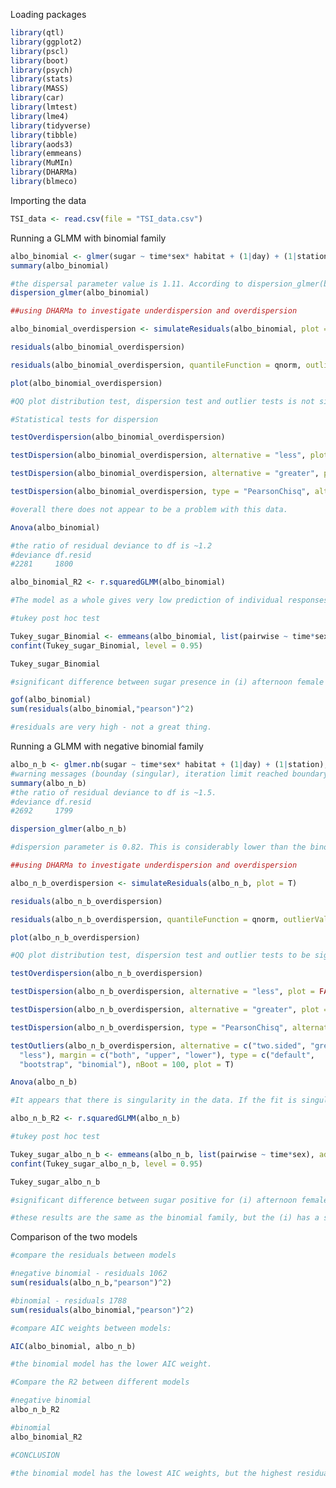 Loading packages
```r
library(qtl)
library(ggplot2)
library(pscl)
library(boot)
library(psych) 
library(stats) 
library(MASS)
library(car)
library(lmtest)
library(lme4)
library(tidyverse)
library(tibble)
library(aods3)
library(emmeans)
library(MuMIn)
library(DHARMa)
library(blmeco)
```

Importing the data
```r
TSI_data <- read.csv(file = "TSI_data.csv")
```

Running a GLMM with binomial family 

```r
albo_binomial <- glmer(sugar ~ time*sex* habitat + (1|day) + (1|station), family = binomial, data = TSI_data)
summary(albo_binomial)

#the dispersal parameter value is 1.11. According to dispersion_glmer(blmeco) - the square root of the scale parameter, according to recommendations by D. Bates, if its value is between 0.75 and 1.4, there may not be an overdispersion problem.
dispersion_glmer(albo_binomial)

##using DHARMa to investigate underdispersion and overdispersion

albo_binomial_overdispersion <- simulateResiduals(albo_binomial, plot = T)

residuals(albo_binomial_overdispersion)

residuals(albo_binomial_overdispersion, quantileFunction = qnorm, outlierValues = c(-7,7))

plot(albo_binomial_overdispersion)

#QQ plot distribution test, dispersion test and outlier tests is not significant (good).

#Statistical tests for dispersion

testOverdispersion(albo_binomial_overdispersion)

testDispersion(albo_binomial_overdispersion, alternative = "less", plot = FALSE) # only underdispersion))

testDispersion(albo_binomial_overdispersion, alternative = "greater", plot = FALSE) # only oversispersion

testDispersion(albo_binomial_overdispersion, type = "PearsonChisq", alternative = "greater")

#overall there does not appear to be a problem with this data. 

Anova(albo_binomial)

#the ratio of residual deviance to df is ~1.2
#deviance df.resid 
#2281     1800 

albo_binomial_R2 <- r.squaredGLMM(albo_binomial)

#The model as a whole gives very low prediction of individual responses.

#tukey post hoc test

Tukey_sugar_Binomial <- emmeans(albo_binomial, list(pairwise ~ time*sex), adjust = "tukey")
confint(Tukey_sugar_Binomial, level = 0.95)

Tukey_sugar_Binomial

#significant difference between sugar presence in (i) afternoon female - afternoon male (ii) morning female - afternoon male (iii) afternoon male - morning male. 

gof(albo_binomial)
sum(residuals(albo_binomial,"pearson")^2)

#residuals are very high - not a great thing.

```

Running a GLMM with negative binomial family 

```r

albo_n_b <- glmer.nb(sugar ~ time*sex* habitat + (1|day) + (1|station), data = TSI_data)
#warning messages (bounday (singular), iteration limit reached boundary).
summary(albo_n_b)
#the ratio of residual deviance to df is ~1.5.
#deviance df.resid 
#2692     1799 

dispersion_glmer(albo_n_b)

#dispersion parameter is 0.82. This is considerably lower than the binomial family model. According to dispersion_glmer(blmeco) by D. Bates, if its value is between 0.75 and 1.4, there may not be an overdispersion problem. Examination of the residuals is required though. 

##using DHARMa to investigate underdispersion and overdispersion

albo_n_b_overdispersion <- simulateResiduals(albo_n_b, plot = T)

residuals(albo_n_b_overdispersion)

residuals(albo_n_b_overdispersion, quantileFunction = qnorm, outlierValues = c(-7,7))

plot(albo_n_b_overdispersion)

#QQ plot distribution test, dispersion test and outlier tests to be significant for the negative binomial model (not great)

testOverdispersion(albo_n_b_overdispersion)

testDispersion(albo_n_b_overdispersion, alternative = "less", plot = FALSE) # only underdispersion))

testDispersion(albo_n_b_overdispersion, alternative = "greater", plot = FALSE) # only oversispersion

testDispersion(albo_n_b_overdispersion, type = "PearsonChisq", alternative = "greater")

testOutliers(albo_n_b_overdispersion, alternative = c("two.sided", "greater",
  "less"), margin = c("both", "upper", "lower"), type = c("default",
  "bootstrap", "binomial"), nBoot = 100, plot = T)

Anova(albo_n_b)

#It appears that there is singularity in the data. If the fit is singular, there might be a higher chance of a false positive.

albo_n_b_R2 <- r.squaredGLMM(albo_n_b)

#tukey post hoc test

Tukey_sugar_albo_n_b <- emmeans(albo_n_b, list(pairwise ~ time*sex), adjust = "tukey")
confint(Tukey_sugar_albo_n_b, level = 0.95)

Tukey_sugar_albo_n_b

#significant difference between sugar positive for (i) afternoon female - afternoon male (ii) morning female - afternoon male (iii) afternoon male - morning male. 

#these results are the same as the binomial family, but the (i) has a slightly higher, albeit still significant, p value.  

```

Comparison of the two models
```r
#compare the residuals between models

#negative binomial - residuals 1062
sum(residuals(albo_n_b,"pearson")^2)

#binomial - residuals 1788
sum(residuals(albo_binomial,"pearson")^2)

#compare AIC weights between models:

AIC(albo_binomial, albo_n_b)

#the binomial model has the lower AIC weight.

#Compare the R2 between different models

#negative binomial
albo_n_b_R2

#binomial
albo_binomial_R2

#CONCLUSION 

#the binomial model has the lowest AIC weights, but the highest residuals. I think it might be a better fit for the data, considering the results from DHARMa in finding the QQ plot distribution test, dispersion test and outlier tests to be not significant. These tests were significant for the negative binomial model (not great). 
```





